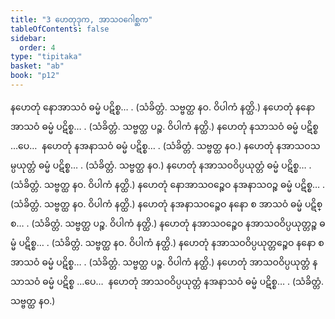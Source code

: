 ```yaml
---
title: "3 ဟေတုဒုက, အာသဝဂေါစ္ဆက"
tableOfContents: false
sidebar:
  order: 4
type: "tipitaka"
basket: "ab"
book: "p12"
---
```



<DynamicBreadcrumb />

<Division number="9" book="p12" e="ch" v="40" p="162">

<Paragraph number="38" book="p12">
နဟေတုံ နောအာသဝံ ဓမ္မံ ပဋိစ္စ… . (သံခိတ္တံ. သဗ္ဗတ္ထ နဝ. ဝိပါကံ နတ္ထိ.)
</Paragraph>

<Paragraph number="39" book="p12">
နဟေတုံ နနောအာသဝံ ဓမ္မံ ပဋိစ္စ… . (သံခိတ္တံ. သဗ္ဗတ္ထ ပဉ္စ. ဝိပါကံ နတ္ထိ.)
</Paragraph>

<Paragraph number="40" book="p12">
နဟေတုံ နသာသဝံ ဓမ္မံ ပဋိစ္စ …ပေ…  နဟေတုံ နအနာသဝံ ဓမ္မံ ပဋိစ္စ… . (သံခိတ္တံ. သဗ္ဗတ္ထ နဝ.)
</Paragraph>

<Paragraph number="41" book="p12">
နဟေတုံ နအာသဝသမ္ပယုတ္တံ ဓမ္မံ ပဋိစ္စ… . (သံခိတ္တံ. သဗ္ဗတ္ထ နဝ.)
</Paragraph>

<Paragraph number="42" book="p12">
နဟေတုံ နအာသဝဝိပ္ပယုတ္တံ ဓမ္မံ ပဋိစ္စ… . (သံခိတ္တံ. သဗ္ဗတ္ထ နဝ. ဝိပါကံ နတ္ထိ.)
</Paragraph>

<Paragraph number="43" book="p12">
နဟေတုံ နောအာသဝဉ္စေဝ နအနာသဝဉ္စ ဓမ္မံ ပဋိစ္စ… . (သံခိတ္တံ. သဗ္ဗတ္ထ နဝ. ဝိပါကံ နတ္ထိ.)
</Paragraph>

<Paragraph number="44" book="p12">
နဟေတုံ နအနာသဝဉ္စေဝ နနော စ အာသဝံ ဓမ္မံ ပဋိစ္စ… . (သံခိတ္တံ. သဗ္ဗတ္ထ ပဉ္စ. ဝိပါကံ နတ္ထိ.)
</Paragraph>

<Paragraph number="45" book="p12">
နဟေတုံ နအာသဝဉ္စေဝ နအာသဝဝိပ္ပယုတ္တဉ္စ ဓမ္မံ ပဋိစ္စ… . (သံခိတ္တံ. သဗ္ဗတ္ထ နဝ. ဝိပါကံ နတ္ထိ.)
</Paragraph>

<Paragraph number="46" book="p12">
နဟေတုံ နအာသဝဝိပ္ပယုတ္တဉ္စေဝ နနော စ အာသဝံ ဓမ္မံ ပဋိစ္စ… . (သံခိတ္တံ. သဗ္ဗတ္ထ ပဉ္စ. ဝိပါကံ နတ္ထိ.)
</Paragraph>

<Paragraph number="47" book="p12">
နဟေတုံ အာသဝဝိပ္ပယုတ္တံ နသာသဝံ ဓမ္မံ ပဋိစ္စ …ပေ…  နဟေတုံ အာသဝဝိပ္ပယုတ္တံ နအနာသဝံ ဓမ္မံ ပဋိစ္စ… . (သံခိတ္တံ. သဗ္ဗတ္ထ နဝ.)
</Paragraph>
</Division>
